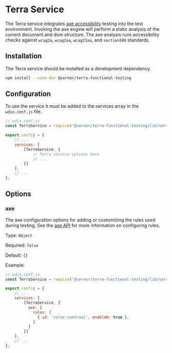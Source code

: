 # Terra Service

The Terra service integrates [axe accessibility](https://github.com/dequelabs/axe-core) testing into the test environment. Invoking the axe engine will perform a static analysis of the current document and dom structure. The axe analysis runs accessibility checks against `wcag2a`, `wcag2aa`, `wcag21aa`, and `section508` standards.

## Installation

The Terra service should be installed as a development dependency.

```bash
npm install --save-dev @cerner/terra-functional-testing
```
## Configuration

To use the service it must be added to the services array in the `wdio.conf.js` file.

```js
// wdio.conf.js
const TerraService = require('@cerner/terra-functional-testing/lib/services/wdio-terra-service');

export.config = {
    // ...
    services: [
        [TerraService, {
            // Terra service options here
            // ...
        }]
    ],
    // ...
};
```

## Options

### axe

The axe configuration options for adding or customizing the rules used during testing. See the [axe API](https://github.com/dequelabs/axe-core/blob/develop/doc/API.md) for more information on configuring rules.

Type: `Object`

Required: `false`

Default: `{}`

Example:

```js
// wdio.conf.js
const TerraService = require('@cerner/terra-functional-testing/lib/services/wdio-terra-service');

export.config = {
    // ...
    services: [
        [TerraService, {
          axe: {
            rules: [
              { id: 'color-contrast', enabled: true },
            ]
          }
        }]
    ],
    // ...
};
```

